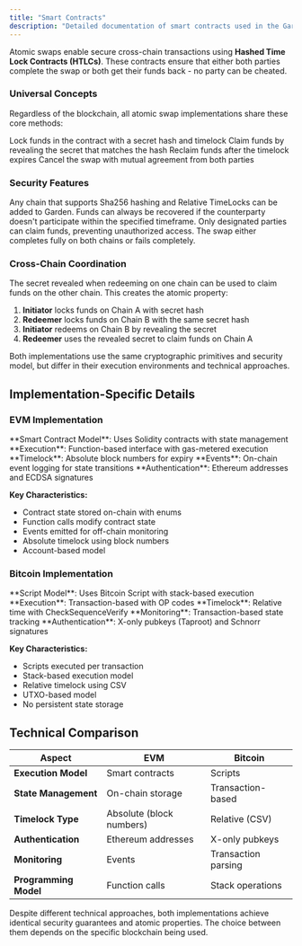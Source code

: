 ```yaml
---
title: "Smart Contracts"
description: "Detailed documentation of smart contracts used in the Garden ecosystem"
---
```


Atomic swaps enable secure cross-chain transactions using **Hashed Time Lock Contracts (HTLCs)**. These contracts ensure that either both parties complete the swap or both get their funds back - no party can be cheated.

### Universal Concepts

Regardless of the blockchain, all atomic swap implementations share these core methods:

<CardGroup cols={2}>
  <Card title="Initiate" icon="play">
    Lock funds in the contract with a secret hash and timelock
  </Card>
  <Card title="Redeem" icon="check">
    Claim funds by revealing the secret that matches the hash
  </Card>
  <Card title="Refund" icon="rotate-left">
    Reclaim funds after the timelock expires
  </Card>
  <Card title="Instant Refund" icon="bolt">
    Cancel the swap with mutual agreement from both parties
  </Card>
</CardGroup>

### Security Features

<Steps>
  <Step title="Universal Compatibility">
    Any chain that supports Sha256 hashing and Relative TimeLocks can be added to Garden.
  </Step>
  <Step title="Timelock Safety">
    Funds can always be recovered if the counterparty doesn't participate within the specified timeframe.
  </Step>
  <Step title="Address Authorization">
    Only designated parties can claim funds, preventing unauthorized access.
  </Step>
  <Step title="Atomic Execution">
    The swap either completes fully on both chains or fails completely.
  </Step>
</Steps>

### Cross-Chain Coordination

The secret revealed when redeeming on one chain can be used to claim funds on the other chain. This creates the atomic property:

1. **Initiator** locks funds on Chain A with secret hash
2. **Redeemer** locks funds on Chain B with the same secret hash  
3. **Initiator** redeems on Chain B by revealing the secret
4. **Redeemer** uses the revealed secret to claim funds on Chain A

<Info>
Both implementations use the same cryptographic primitives and security model, but differ in their execution environments and technical approaches.
</Info>

## Implementation-Specific Details

### EVM Implementation

<Card title="Atomic Swap (EVM)" href="/developers/contracts/atomic-swap-evm" icon="ethereum">
  **Smart Contract Model**: Uses Solidity contracts with state management  
  **Execution**: Function-based interface with gas-metered execution  
  **Timelock**: Absolute block numbers for expiry  
  **Events**: On-chain event logging for state transitions  
  **Authentication**: Ethereum addresses and ECDSA signatures
</Card>

**Key Characteristics:**
- Contract state stored on-chain with enums
- Function calls modify contract state
- Events emitted for off-chain monitoring
- Absolute timelock using block numbers
- Account-based model

### Bitcoin Implementation

<Card title="Atomic Swap (BTC)" href="/developers/contracts/atomic-swap-btc" icon="bitcoin">
  **Script Model**: Uses Bitcoin Script with stack-based execution  
  **Execution**: Transaction-based with OP codes  
  **Timelock**: Relative time with CheckSequenceVerify  
  **Monitoring**: Transaction-based state tracking  
  **Authentication**: X-only pubkeys (Taproot) and Schnorr signatures
</Card>

**Key Characteristics:**
- Scripts executed per transaction
- Stack-based execution model
- Relative timelock using CSV
- UTXO-based model
- No persistent state storage

## Technical Comparison

| Aspect | EVM | Bitcoin |
|--------|-----|---------|
| **Execution Model** | Smart contracts | Scripts |
| **State Management** | On-chain storage | Transaction-based |
| **Timelock Type** | Absolute (block numbers) | Relative (CSV) |
| **Authentication** | Ethereum addresses | X-only pubkeys |
| **Monitoring** | Events | Transaction parsing |
| **Programming Model** | Function calls | Stack operations |

<Note>
Despite different technical approaches, both implementations achieve identical security guarantees and atomic properties. The choice between them depends on the specific blockchain being used.
</Note> 